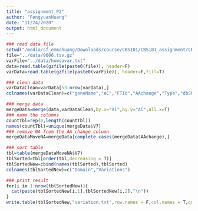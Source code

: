 ```yaml
---
title: "assignment_P2"
author: "FengyuanHuang"
date: "11/24/2020"
output: html_document
---
```

```r
### read data file
setwd("/media/sf_emmahuang/Downloads/course/CBS101/CBS101_assignment/CBS101_assignment/CBS101_assignment/assignment3/problem2/")
file="../data/9606.tsv.gz"
varFile="../data/humsavar.txt"
data=read.table(gzfile(paste0(file)), header=F)
varData=read.table(gzfile(paste0(varFile)), header=F,fill=T)
```


```r
### clean data
varDataClean=varData[53:nrow(varData),]
colnames(varDataClean)=c("geneName","AC","FTId","AAchange","Type","dbSNP","Disease")
```


```r
### merge data
mergeData=merge(data,varDataClean,by.x="V1",by.y="AC",all.x=T)
### name the columns
countTbl=rep(0,length(countTbl))
names(countTbl)=unique(mergeData$V7)
### remove NA from the AA change column
mergeDataMoveNA=mergeData[complete.cases(mergeData$AAchange),]
```


```r
### sort table
tbl=table(mergeDataMoveNA$V7)
tblSorted=tbl[order(tbl,decreasing = T)]
tblSortedNew=cbind(names(tblSorted),tblSorted)
colnames(tblSortedNew)=c("Domain","Variations")
```


```r
### print result
for(i in 1:nrow(tblSortedNew)){
  cat(paste(tblSortedNew[i,1],tblSortedNew[i,2],"\n"))
}
write.table(tblSortedNew,"variation.txt",row.names = F,col.names = T,quote=F)
```


